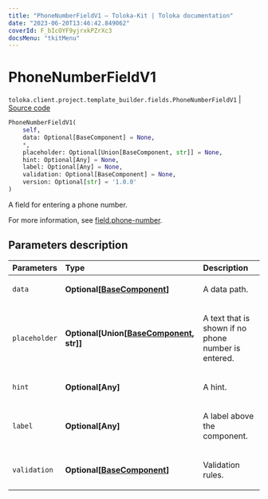 ```yaml
---
title: "PhoneNumberFieldV1 — Toloka-Kit | Toloka documentation"
date: "2023-06-20T13:46:42.849062"
coverId: F_bIcOYF9yjrxkPZrXc3
docsMenu: "tkitMenu"
---
```


# PhoneNumberFieldV1

`toloka.client.project.template_builder.fields.PhoneNumberFieldV1` | [Source code](https://github.com/Toloka/toloka-kit/blob/v1.2.0/src/client/project/template_builder/fields.py#L395)

```python
PhoneNumberFieldV1(
    self,
    data: Optional[BaseComponent] = None,
    *,
    placeholder: Optional[Union[BaseComponent, str]] = None,
    hint: Optional[Any] = None,
    label: Optional[Any] = None,
    validation: Optional[BaseComponent] = None,
    version: Optional[str] = '1.0.0'
)
```

A field for entering a phone number.

For more information, see [field.phone-number](/docs/template-builder/reference/field.phone-number).

## Parameters description

| Parameters | Type | Description |
| :----------| :----| :-----------|
`data`|**Optional\[[BaseComponent](/docs/toloka-kit/reference/toloka.client.project.template_builder.base.BaseComponent)\]**|<p>A data path.</p>
`placeholder`|**Optional\[Union\[[BaseComponent](/docs/toloka-kit/reference/toloka.client.project.template_builder.base.BaseComponent), str\]\]**|<p>A text that is shown if no phone number is entered.</p>
`hint`|**Optional\[Any\]**|<p>A hint.</p>
`label`|**Optional\[Any\]**|<p>A label above the component.</p>
`validation`|**Optional\[[BaseComponent](/docs/toloka-kit/reference/toloka.client.project.template_builder.base.BaseComponent)\]**|<p>Validation rules.</p>